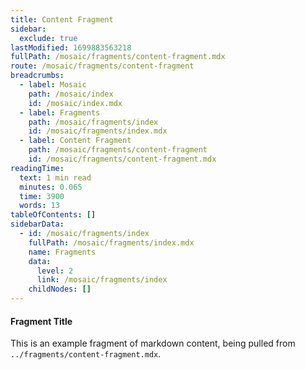 ```yaml
---
title: Content Fragment
sidebar:
  exclude: true
lastModified: 1699883563218
fullPath: /mosaic/fragments/content-fragment.mdx
route: /mosaic/fragments/content-fragment
breadcrumbs:
  - label: Mosaic
    path: /mosaic/index
    id: /mosaic/index.mdx
  - label: Fragments
    path: /mosaic/fragments/index
    id: /mosaic/fragments/index.mdx
  - label: Content Fragment
    path: /mosaic/fragments/content-fragment
    id: /mosaic/fragments/content-fragment.mdx
readingTime:
  text: 1 min read
  minutes: 0.065
  time: 3900
  words: 13
tableOfContents: []
sidebarData:
  - id: /mosaic/fragments/index
    fullPath: /mosaic/fragments/index.mdx
    name: Fragments
    data:
      level: 2
      link: /mosaic/fragments/index
    childNodes: []
---
```

#### Fragment Title

This is an example fragment of markdown content, being pulled from `../fragments/content-fragment.mdx`.
